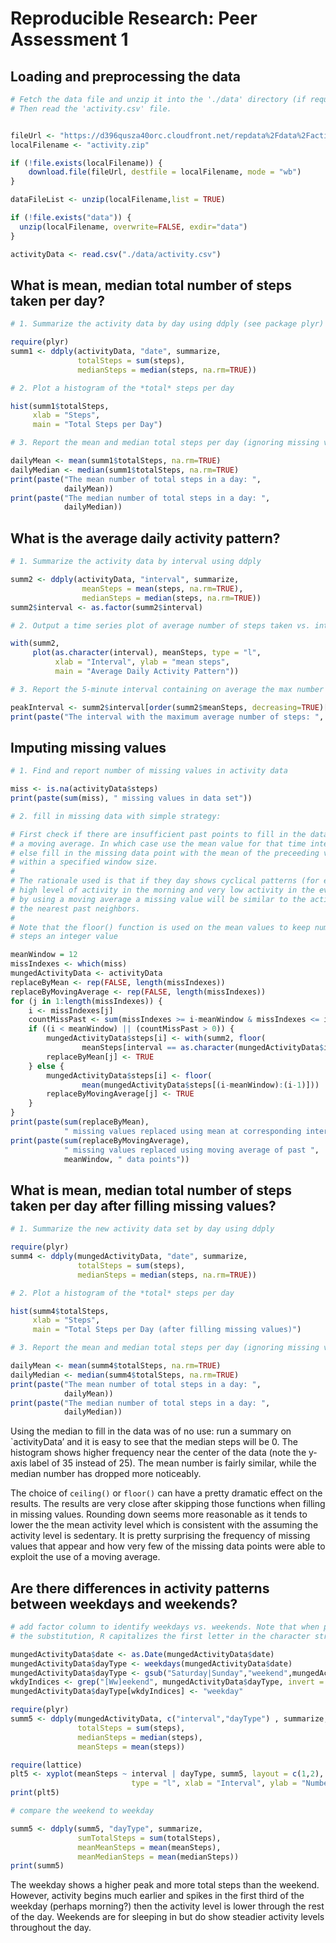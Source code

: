 # Reproducible Research: Peer Assessment 1


## Loading and preprocessing the data

```r

# Fetch the data file and unzip it into the './data' directory (if required).
# Then read the 'activity.csv' file.  


fileUrl <- "https://d396qusza40orc.cloudfront.net/repdata%2Fdata%2Factivity.zip"
localFilename <- "activity.zip"

if (!file.exists(localFilename)) {
    download.file(fileUrl, destfile = localFilename, mode = "wb")
} 

dataFileList <- unzip(localFilename,list = TRUE)

if (!file.exists("data")) {  
  unzip(localFilename, overwrite=FALSE, exdir="data")
}

activityData <- read.csv("./data/activity.csv")
```

## What is mean, median total number of steps taken per day?

```r

# 1. Summarize the activity data by day using ddply (see package plyr)

require(plyr)
summ1 <- ddply(activityData, "date", summarize,
               totalSteps = sum(steps),
               medianSteps = median(steps, na.rm=TRUE))

# 2. Plot a histogram of the *total* steps per day

hist(summ1$totalSteps, 
     xlab = "Steps",
     main = "Total Steps per Day")

# 3. Report the mean and median total steps per day (ignoring missing values)

dailyMean <- mean(summ1$totalSteps, na.rm=TRUE)
dailyMedian <- median(summ1$totalSteps, na.rm=TRUE)
print(paste("The mean number of total steps in a day: ",
            dailyMean))
print(paste("The median number of total steps in a day: ",
            dailyMedian))
```

## What is the average daily activity pattern?


```r

# 1. Summarize the activity data by interval using ddply

summ2 <- ddply(activityData, "interval", summarize,
                meanSteps = mean(steps, na.rm=TRUE),
                medianSteps = median(steps, na.rm=TRUE))
summ2$interval <- as.factor(summ2$interval)

# 2. Output a time series plot of average number of steps taken vs. interval

with(summ2,
     plot(as.character(interval), meanSteps, type = "l",
          xlab = "Interval", ylab = "mean steps",
          main = "Average Daily Activity Pattern"))

# 3. Report the 5-minute interval containing on average the max number of steps

peakInterval <- summ2$interval[order(summ2$meanSteps, decreasing=TRUE)[1]]
print(paste("The interval with the maximum average number of steps: ", peakInterval))
```

## Imputing missing values

```r

# 1. Find and report number of missing values in activity data

miss <- is.na(activityData$steps)
print(paste(sum(miss), " missing values in data set"))

# 2. fill in missing data with simple strategy:

# First check if there are insufficient past points to fill in the data using
# a moving average. In which case use the mean value for that time interval,
# else fill in the missing data point with the mean of the preceeding values
# within a specified window size.
#
# The rationale used is that if they day shows cyclical patterns (for example,
# high level of activity in the morning and very low activity in the evening)
# by using a moving average a missing value will be similar to the activity of
# the nearest past neighbors.
#
# Note that the floor() function is used on the mean values to keep number of
# steps an integer value

meanWindow = 12
missIndexes <- which(miss)
mungedActivityData <- activityData
replaceByMean <- rep(FALSE, length(missIndexes))
replaceByMovingAverage <- rep(FALSE, length(missIndexes))
for (j in 1:length(missIndexes)) {
    i <- missIndexes[j]
    countMissPast <- sum(missIndexes >= i-meanWindow & missIndexes <= i-1)
    if ((i < meanWindow) || (countMissPast > 0)) {
        mungedActivityData$steps[i] <- with(summ2, floor(
                meanSteps[interval == as.character(mungedActivityData$interval[i])]))
        replaceByMean[j] <- TRUE
    } else {
        mungedActivityData$steps[i] <- floor(
                mean(mungedActivityData$steps[(i-meanWindow):(i-1)]))
        replaceByMovingAverage[j] <- TRUE
    }
}
print(paste(sum(replaceByMean),
            " missing values replaced using mean at corresponding interval"))
print(paste(sum(replaceByMovingAverage),
            " missing values replaced using moving average of past ",
            meanWindow, " data points"))
```

## What is mean, median total number of steps taken per day after filling missing values?

```r

# 1. Summarize the new activity data set by day using ddply

require(plyr)
summ4 <- ddply(mungedActivityData, "date", summarize,
               totalSteps = sum(steps),
               medianSteps = median(steps, na.rm=TRUE))

# 2. Plot a histogram of the *total* steps per day

hist(summ4$totalSteps, 
     xlab = "Steps",
     main = "Total Steps per Day (after filling missing values)")

# 3. Report the mean and median total steps per day (ignoring missing values)

dailyMean <- mean(summ4$totalSteps, na.rm=TRUE)
dailyMedian <- median(summ4$totalSteps, na.rm=TRUE)
print(paste("The mean number of total steps in a day: ",
            dailyMean))
print(paste("The median number of total steps in a day: ",
            dailyMedian))
```

Using the median to fill in the data was of no use: run a summary on
`activityData' and it is easy to see that the median steps will be 0. The
histogram shows higher frequency near the center of the data (note the y-axis
label of 35 instead of 25). The mean number is fairly similar, while the median
number has dropped more noticeably.  

The choice of `ceiling()` or `floor()` can have a pretty dramatic effect
on the results. The results are very close after skipping those functions when
filling in missing values.  Rounding down seems more reasonable as it tends to
lower the the mean activity level which is consistent with the assuming the
activity level is sedentary. It is pretty surprising the frequency of missing
values that appear and how very few of the missing data points were able to
exploit the use of a moving average.

## Are there differences in activity patterns between weekdays and weekends?

```r
# add factor column to identify weekdays vs. weekends. Note that when performing
# the substitution, R capitalizes the first letter in the character string

mungedActivityData$date <- as.Date(mungedActivityData$date)
mungedActivityData$dayType <- weekdays(mungedActivityData$date)
mungedActivityData$dayType <- gsub("Saturday|Sunday","weekend",mungedActivityData$dayType)
wkdyIndices <- grep("[Ww]eekend", mungedActivityData$dayType, invert = TRUE)
mungedActivityData$dayType[wkdyIndices] <- "weekday"

require(plyr)
summ5 <- ddply(mungedActivityData, c("interval","dayType") , summarize,
               totalSteps = sum(steps),
               medianSteps = median(steps),
               meanSteps = mean(steps))

require(lattice)
plt5 <- xyplot(meanSteps ~ interval | dayType, summ5, layout = c(1,2),
                           type = "l", xlab = "Interval", ylab = "Number of Steps")
print(plt5)

# compare the weekend to weekday

summ5 <- ddply(summ5, "dayType", summarize,
               sumTotalSteps = sum(totalSteps),
               meanMeanSteps = mean(meanSteps),
               meanMedianSteps = mean(medianSteps))
print(summ5)

```
The weekday shows a higher peak and more total steps than the weekend. However,
activity begins much earlier and spikes in the first third of the weekday
(perhaps morning?) then the activity level is lower through the rest of the day.
Weekends are for sleeping in but do show steadier activity levels throughout
the day.